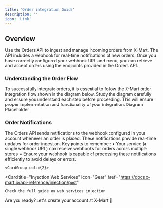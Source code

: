 ```yaml
---
title: 'Order integration Guide'
description: ''
icon: 'Link'
---
```


## Overview
Use the Orders API to ingest and manage incoming orders from X-Mart. The API includes a webhook for real-time notifications of new orders.
Once you have correctly configured your webhook URL and menu, you can retrieve and accept orders using the endpoints provided in the Orders API.

### Understanding the Order Flow
To successfully integrate orders, it is essential to follow the X-Mart order integration flow shown in the diagram below.
Study the diagram carefully and ensure you understand each step before proceeding. This will ensure proper implementation and functionality of your integration.
	Diagram Placeholder


### Order Notifications
The Orders API sends notifications to the webhook configured in your account whenever an order is placed. These notifications provide real-time updates for order ingestion.
Key points to remember:
	•	Your service (a single webhook URL) can receive webhooks for orders across multiple stores.
	•	Ensure your webhook is capable of processing these notifications efficiently to avoid delays or errors.

    <CardGroup cols={2}>
  <Card
    title="Inyection Web Services"
    icon="Gear"
    href="https://docs.x-mart.io/api-reference/injection/post"
  >
    Check the full guide on web services injection
  </Card>
  <Card
    title="Create an account"
    icon="key"
    href="https://app.x-mart.io/auth/signin"
  >
    Are you ready? Let's create your account at X-Mart 🚀
      </Card>
</CardGroup>




